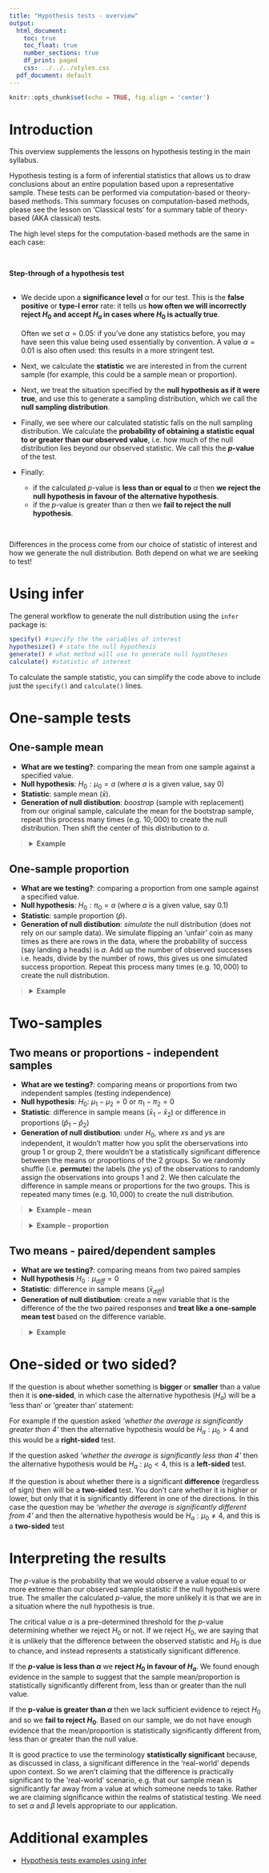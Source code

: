 ```yaml
---
title: "Hypothesis tests - overview"
output:
  html_document:
    toc: true
    toc_float: true
    number_sections: true
    df_print: paged
    css: ../../../styles.css
  pdf_document: default
---
```


```r
knitr::opts_chunk$set(echo = TRUE, fig.align = 'center')
```

# Introduction 
This overview supplements the lessons on hypothesis testing in the main syllabus. 

Hypothesis testing is a form of inferential statistics that allows us to draw conclusions about an entire population based upon a representative sample. These tests can be performed via computation-based or theory-based methods. This summary focuses on computation-based methods, please see the lesson on 'Classical tests' for a summary table of theory-based (AKA classical) tests. 

The high level steps for the computation-based methods are the same in each case:

<br>
<div class='emphasis'>
**Step-through of a hypothesis test**<br><br>

* We decide upon a **significance level** $\alpha$ for our test. This is the **false positive** or **type-I error** rate: it tells us **how often we will incorrectly reject $H_0$ and accept $H_a$ in cases where $H_0$ is actually true**.<br><br> Often we set $\alpha = 0.05$: if you've done any statistics before, you may have seen this value being used essentially by convention. A value $\alpha = 0.01$ is also often used: this results in a more stringent test. 

* Next, we calculate the **statistic** we are interested in from the current sample (for example, this could be a sample mean or proportion). 

* Next, we treat the situation specified by the **null hypothesis as if it were true**, and use this to generate a sampling distribution, which we call the **null sampling distribution**. 

* Finally, we see where our calculated statistic falls on the null sampling distribution. We calculate the **probability of obtaining a statistic equal to or greater than our observed value**, i.e. how much of the null distribution lies beyond our observed statistic. We call this the **$p$-value** of the test.

* Finally:
    * if the calculated $p$-value is **less than or equal to** $\alpha$ then **we reject the null hypothesis in favour of the alternative hypothesis**. 
    * if the $p$-value is greater than $\alpha$ then we **fail to reject the null hypothesis**.
</div>
<br>

Differences in the process come from our choice of statistic of interest and how we generate the null distribution. Both depend on what we are seeking to test!

# Using infer
The general workflow to generate the null distribution using the `infer` package is:
```r
specify() #specify the the variables of interest 
hypothesize() # state the null hypothesis  
generate() # what method will use to generate null hypotheses  
calculate() #statistic of interest
```

To calculate the sample statistic, you can simplify the code above to include just the `specify()` and `calculate()` lines. 

# One-sample tests 

## One-sample mean
* **What are we testing?**: comparing the mean from one sample against a specified value. 
* **Null hypothesis**: $H_0: \mu_0 = a$ (where $a$ is a given value, say 0) 
* **Statistic**: sample mean ($\bar{x}$). 
* **Generation of null distibution**: *boostrap* (sample with replacement) from our original sample, calculate the mean for the bootstrap sample, repeat this process many times (e.g. $10,000$) to create the null distribution. Then shift the center of this distribution to $a$.

<blockquote class='task'>
<details>
<summary>**Example**</summary>

* **Question**: A teacher claims their students are above average intelligence. A sample of 15 of their students have been tested and the average of their IQ scores is 112. It has been reported in the news that the average IQ for school students is 100. 
* **Null hypothesis** $H_0$: $\mu_0 = 100$ 
* **Statistic**: $\bar{x} = 112$
* **Example code** for `infer`:
```r
null_distribution<- sample_data %>% 
  specify(response = iq) %>% 
  hypothesize(null = "point", mu = 100) %>% 
  generate(reps = 10000, type = "bootstrap") %>% 
  calculate(stat = "mean")
```
</details>
</blockquote>


## One-sample proportion
* **What are we testing?**: comparing a proportion from one sample against a specified value. 
* **Null hypothesis**: $H_0: \pi_0 = a$ (where $a$ is a given value, say 0.1) 
* **Statistic**: sample proportion ($\hat{p}$). 
* **Generation of null distibution**: *simulate* the null distribution (does not rely on our sample data). We simulate flipping an 'unfair' coin as many times as there are rows in the data, where the probability of success (say landing a heads) is $a$. Add up the number of observed successes i.e. heads, divide by the number of rows, this gives us one simulated success proportion. Repeat this process many times (e.g. $10,000$) to create the null distribution. 

<blockquote class='task'>
<details>
<summary>**Example**</summary>

* **Question**: A teacher claims that the proportion of their students who pass is higher than the national average. A sample of 15 of their students was collected and the proportion who passed was calculated at 63%. It has been reported in the news that the national average rate for schools is 61%.
* **Null hypothesis** $H_0$: $\pi_0 = 0.61$ 
* **Statistic**: $\hat{p} = 0.63$ 
* **Example code** for `infer`:
```r
null_distribution<- sample_data %>% 
  specify(response = pass_fail, success = "pass") %>% 
  hypothesize(null = "point", p = 0.61) %>% 
  generate(reps = 10000, type = "simulate") %>% 
  calculate(stat = "prop")
```
</details>
</blockquote>


# Two-samples 

## Two means or proportions - independent samples
* **What are we testing?**: comparing means or proportions from two independent samples (testing independence)
* **Null hypothesis**: $H_0$: $\mu_1 - \mu_2 = 0$ or $\pi_1 - \pi_2 = 0$
* **Statistic**: difference in sample means ($\bar{x}_1 - \bar{x}_2$) or difference in proportions ($\hat{p}_1 - \hat{p}_2$) 
* **Generation of null distibution**: under $H_0$, where $x$s and $y$s are independent, it wouldn't matter how you split the oberservations into group 1 or group 2, there wouldn't be a statistically significant difference between the means or proportions of the 2 groups. So we randomly shuffle (i.e. **permute**) the labels (the $y$s) of the observations to randomly assign the observations into groups 1 and 2. We then calculate the difference in sample means or proportions for the two groups. This is repeated many times (e.g. $10,000$) to create the null distribution. 

<blockquote class='task'>
<details>
<summary>**Example - mean**</summary>

* **Question**: As part of an advertising campaign a large cinema has claimed that people in Glasgow spend much more on movies every month as compared with people in Edinburgh. Your company has asked you to test this claim and has sampled 40 people at a cinema in Glasgow, who on average spent £40 that month, and 50 people at a cinema in Edinburgh, who on average spent £38.50 that month. 
* **Null hypothesis** $H_0$: $\mu_1 - \mu_2 = 0$ 
* **Statistic**: $\bar{x}_G - \bar{x}_E = 1.50$ 
* **Example code** for `infer`:
```r
null_distribution <- sample_data %>% 
  specify(spent ~ location) %>% 
  hypothesize(null = "independence") %>% 
  generate(reps = 10000, type = "permute") %>% 
  calculate(stat = "diff in means", order = c("glasgow", "edinburgh"))
```
</details>
</blockquote>


<blockquote class='task'>
<details>
<summary>**Example - proportion**</summary>

* **Question**: As part of an advertising campaign a large cinema has claimed that a higher proportion of cinema-goers in Glasgow buy popcorn than cinema-goers in Edinburgh. Your company has asked you to test this claim, and has sampled 40 people at a cinema in Glasgow of whom 30% purchased popcorn, and 50 people at a cinema in Edinburgh of whom 32% purchased popcorn. 
* **Null hypothesis** $H_0$: $p_1 - p_2 = 0$ 
* **Statistic**: $\hat{p}_G - \hat{p}_E = -0.02$ 
* **Example code** for `infer`:
```r
null_distribution <- sample_data %>% 
  specify(popcorn_purchase ~ location) %>% 
  hypothesize(null = "independence") %>% 
  generate(reps = 10000, type = "permute") %>% 
  calculate(stat = "diff in prop", order = c("glasgow", "edinburgh"))
```
</details>
</blockquote>


## Two means - paired/dependent samples
* **What are we testing?**: comparing means from two paired samples
* **Null hypothesis** $H_0: \mu_{diff} = 0$ 
* **Statistic**: difference in sample means ($\bar{x}_{diff}$)
* **Generation of null distibution**: create a new variable that is the difference of the the two paired responses and **treat like a one-sample mean test** based on the difference variable. 

<blockquote class='task'>
<details>
<summary>**Example**</summary>

* **Question**: A teacher claims his new lesson will significantly improve students test scores. A sample of 15 of his students have been tested and their average scores from tests which happen before and after the teacher's lesson are recorded. 
</details>
</blockquote>


# One-sided or two sided?

If the question is about whether something is **bigger** or **smaller** than a value then it is **one-sided**, in which case the alternative hypothesis ($H_a$) will be a 'less than' or 'greater than' statement:

For example if the question asked *'whether the average is significantly greater than 4'* then the alternative hypothesis would be $H_a: \mu_0 > 4$ and this would be a **right-sided** test. 

If the question asked *'whether the average is significantly less than 4'* then the alternative hypothesis would be $H_a: \mu_0 < 4$, this is a **left-sided** test. 

If the question is about whether there is a significant **difference** (regardless of sign) then will be a **two-sided** test. You don't care whether it is higher or lower, but only that it is significantly different in one of the directions. In this case the question may be *'whether the average is significantly different from 4'* and then the alternative hypothesis would be $H_a: \mu_0 \ne 4$, and this is a **two-sided** test

# Interpreting the results

The $p$-value is the probability that we would observe a value equal to or more extreme than our observed sample statistic if the null hypothesis were true. The smaller the calculated $p$-value, the more unlikely it is that we are in a situation where the null hypothesis is true. 

The critical value $\alpha$ is a pre-determined threshold for the $p$-value determining whether we reject $H_0$ or not. If we reject $H_0$, we are saying that it is unlikely that the difference between the observed statistic and $H_0$ is due to chance, and instead represents a statistically significant difference. 

If the **$p$-value is less than $\alpha$** we **reject $H_0$ in favour of $H_a$**. We found enough evidence in the sample to suggest that the sample mean/proportion is statistically significantly different from, less than or greater than the null value.

If the **p-value is greater than $\alpha$** then we lack sufficient evidence to reject $H_0$ and so we **fail to reject $H_0$**. Based on our sample, we do not have enough evidence that the mean/proportion is statistically significantly different from, less than or greater than the null value. 

It is good practice to use the terminology **statistically significant** because, as discussed in class, a significant difference in the 'real-world' depends upon context. So we aren't claiming that the difference is practically significant to the 'real-world' scenario, e.g. that our sample mean is significantly far away from a value at which someone needs to take. Rather we are claiming significance within the realms of statistical testing. We need to set $\alpha$ and $\beta$ levels appropriate to our application. 

# Additional examples
* [Hypothesis tests examples using infer](https://moderndive.com/B-appendixB.html)


